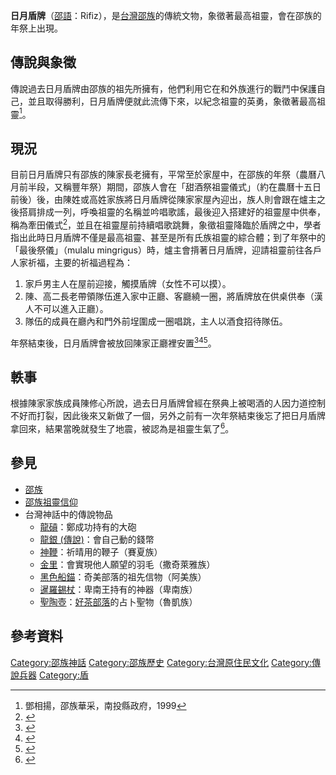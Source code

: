 '''日月盾牌'''（[[邵語|邵語]]：Rifiz），是[[台灣|台灣]][[邵族|邵族]]的傳統文物，象徵著最高祖靈，會在邵族的年祭上出現。
==傳說與象徵==
傳說過去日月盾牌由邵族的祖先所擁有，他們利用它在和外族進行的戰鬥中保護自己，並且取得勝利，日月盾牌便就此流傳下來，以紀念祖靈的英勇，象徵著最高祖靈<ref name="邵族華采">鄧相揚，邵族華采，南投縣政府，1999</ref>。
==現況==
目前日月盾牌只有邵族的陳家長老擁有，平常至於家屋中，在邵族的年祭（農曆八月前半段，又稱豐年祭）期間，邵族人會在「甜酒祭祖靈儀式」（約在農曆十五日前後）後，由陳姓或高姓家族將日月盾牌從陳家家屋內迎出，族人則會跟在爐主之後搭肩排成一列，呼喚祖靈的名稱並吟唱歌謠，最後迎入搭建好的祖靈屋中供奉，稱為牽田儀式<ref>{{cite web|url=https://cyberisland.teldap.tw/graphyer/album/GFRz|author=趙守彥|title=南投縣邵族年祭12牽田儀式迎日月盾牌|publisher=數位島嶼|accessdate=|archive-date=2017-01-23|archive-url=https://web.archive.org/web/20170123050340/http://cyberisland.teldap.tw/graphyer/album/GFRz|dead-url=no}}</ref>，並且在祖靈屋前持續唱歌跳舞，象徵祖靈降臨於盾牌之中，學者指出此時日月盾牌不僅是最高祖靈、甚至是所有氏族祖靈的綜合體；到了年祭中的「最後祭儀」（mulalu mingrigus）時，爐主會揹著日月盾牌，迎請祖靈前往各戶人家祈福，主要的祈福過程為：

#家戶男主人在屋前迎接，觸摸盾牌（女性不可以摸）。
#陳、高二長老帶領隊伍進入家中正廳、客廳繞一圈，將盾牌放在供桌供奉（漢人不可以進入正廳）。
#隊伍的成員在廳內和門外前埕圍成一圈唱跳，主人以酒食招待隊伍。

年祭結束後，日月盾牌會被放回陳家正廳裡安置<ref name=tipp>{{cite web |author=關華山、石森櫻、陳秀珠|title=台灣原住民各族聚落及建築基本資料委託研究案 邵族篇 |url=https://www.dmtip.gov.tw/uploads/files/PDF/Thao%202.pdf |publisher=臺灣原住民族資訊資源網 |work=原住民數位博物館 |accessdate=2004-12 |archive-date=2020-07-06 |archive-url=https://web.archive.org/web/20200706045926/https://www.dmtip.gov.tw/uploads/files/PDF/Thao%202.pdf |dead-url=no }}</ref><ref>{{cite web|url=https://www.taiwangods.com/html/cultural/3_0011.aspx?i=44|author=|title=邵族年祭|publisher=|accessdate=|archive-date=2018-07-13|archive-url=https://web.archive.org/web/20180713140345/https://www.taiwangods.com/html/cultural/3_0011.aspx?i=44|dead-url=no}}</ref><ref>{{cite web|url=https://www.cip.gov.tw/portal/docList.html?CID=AC58C79198E1FD34&type=84B62E287CE43C4FD0636733C6861689|author=|title=邵族|publisher=|accessdate=|archive-date=2020-11-11|archive-url=https://web.archive.org/web/20201111171205/https://www.cip.gov.tw/portal/docList.html?CID=AC58C79198E1FD34&type=84B62E287CE43C4FD0636733C6861689|dead-url=no}}</ref>。
==軼事==
根據陳家家族成員陳修心所說，過去日月盾牌曾經在祭典上被喝酒的人因力道控制不好而打裂，因此後來又新做了一個，另外之前有一次年祭結束後忘了把日月盾牌拿回來，結果當晚就發生了地震，被認為是祖靈生氣了<ref>{{cite web |url=https://vita.tw/%E6%97%A5%E6%9C%88%E7%9B%BE%E7%89%8C-%E9%82%B5%E6%97%8F%E7%9A%84%E5%8B%9D%E5%88%A9%E5%90%89%E7%A5%A5%E7%89%A9-708275167820|author=|title=日月盾牌邵族的勝利吉祥物|publisher=|accessdate=2000-01-05}}</ref>。

==參見==
*[[邵族|邵族]]
*[[邵族祖靈信仰|邵族祖靈信仰]]
*台灣神話中的傳說物品
**[[龍碽|龍碽]]：鄭成功持有的大砲
**[[龍銀_(傳說)|龍銀 (傳說)]]：會自己動的錢幣
**[[神鞭|神鞭]]：祈晴用的鞭子（賽夏族）
**[[金里|金里]]：會實現他人願望的羽毛（撒奇萊雅族）
**[[黑色船錨|黑色船錨]]：奇美部落的祖先信物（阿美族）
**[[暹羅錫杖|暹羅錫杖]]：卑南王持有的神器（卑南族）
**[[聖陶壺|聖陶壺]]：[[好茶村|好茶部落]]的占卜聖物（魯凱族）

==參考資料==
{{reflist}}

{{邵族神話}}
[[Category:邵族神話|Category:邵族神話]]
[[Category:邵族歷史|Category:邵族歷史]]
[[Category:台灣原住民文化|Category:台灣原住民文化]]
[[Category:傳說兵器|Category:傳說兵器]]
[[Category:盾|Category:盾]]